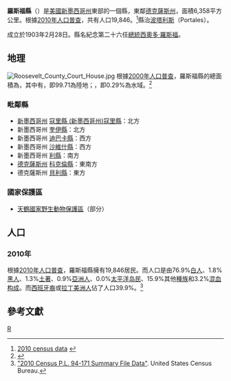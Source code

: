 {{Otheruses|羅斯福|subject=美國新墨西哥州的一個縣|other=同名或類似名的其它條目描述}}
{{Infobox U.S. County|
 county  = 羅斯福縣|
 state = 新墨西哥州 |
 en county  = Roosevelt County|
 en state = New Mexico |
 seal = Roosevelt County NM seal.png |
 map = Map of New Mexico highlighting Roosevelt County.svg |
 map size = 200|
 founded =  1903年2月28日|
 seat = [[波塔利斯|波塔利斯]] | 
 largest city = [[波塔利斯|波塔利斯]] |
| area            = {{convert|2455|sqmi|km2}}|
| area land       = {{convert|2447|sqmi}} |
| area water      ={{convert|7.22 |sqmi}} |
 area percentage = 0.29% |
 census yr = 2010|
 pop = 19,846 |
 density =3|
 web = www.rooseveltcounty.com |
 ex image =|
 ex image cap = 
|}}
'''羅斯福縣'''（{{lang en|Roosevelt County}}）是[[美國|美國]][[新墨西哥州|新墨西哥州]]東部的一個縣，東鄰[[德克薩斯州|德克薩斯州]]，面積6,358平方公里。根據[[美國2010年人口普查|2010年人口普查]]，共有人口19,846。<ref>[http://2010.census.gov/2010census/data/ 2010 census data] {{webarchive|url=https://web.archive.org/web/20110706203009/http://2010.census.gov/2010census/data/ |date=2011-07-06 }}</ref>縣治[[波塔利斯|波塔利斯]]（Portales）。{{GR|6}}

成立於1903年2月28日。縣名紀念第二十六任[[美國總統|總統]][[西奧多·羅斯福|西奧多·羅斯福]]。

==地理==
[[File:Roosevelt_County_Court_House.jpg|left]]
根據[[2000年美国人口普查|2000年人口普查]]，羅斯福縣的總面積為{{convert|2,455|sqmi}}，其中有{{convert|2,447|sqmi}}，即99.71為陸地；{{convert|7.22|sqmi}}，即0.29%為水域。<ref>{{cite web
  |url=http://www.census.gov/tiger/tms/gazetteer/county2k.txt
  |title=Census 2000 U.S. Gazetteer Files: Counties
  |publisher=United States Census
  |accessdate=2011-02-13
  |archive-url=https://www.webcitation.org/68EB8WXmf?url=http://www.census.gov/tiger/tms/gazetteer/county2k.txt
  |archive-date=2012-06-06
  |dead-url=yes
  }}</ref>

===毗鄰縣===
* [[新墨西哥州|新墨西哥州]] [[寇里縣_(新墨西哥州)寇里縣|寇里縣 (新墨西哥州)寇里縣]]：北方
* 新墨西哥州 [[奎伊縣_(新墨西哥州)|奎伊縣]]：北方
* 新墨西哥州 [[迪巴卡縣|迪巴卡縣]]：西方
* 新墨西哥州 [[沙維什縣|沙維什縣]]：西方
* 新墨西哥州 [[利縣_(新墨西哥州)|利縣]]：南方
* [[德克薩斯州|德克薩斯州]] [[科克倫縣_(德克薩斯州)|科克倫縣]]：東南方
* 德克薩斯州 [[貝利縣_(德克薩斯州)|貝利縣]]：東方

===國家保護區===
*[[天鶴國家野生動物保護區|天鶴國家野生動物保護區]]（部分）

==人口==
{{USCensusPop
|1910= 12064
|1920= 6548
|1930= 11109
|1940= 14549
|1950= 16409
|1960= 16198
|1970= 16479
|1980= 15695
|1990= 16702
|2000= 18018
|2010= 19846
| footnote=<ref>{{cite web|url=http://www.census.gov/population/www/censusdata/cencounts/files/ca190090.txt|title=1900-1990 census data|publisher=United States Census Bureau|accessdate=2013-05-06}}</ref><ref>{{cite web|url=http://factfinder2.census.gov |title=American FactFinder |publisher=Factfinder2.census.gov |date= |accessdate=2013-02-16}}</ref><ref>{{cite web|url=http://mapserver.lib.virginia.edu/ |title=University of Virginia Library |publisher=Mapserver.lib.virginia.edu |date= |accessdate=2013-02-16}}</ref>
|}}

===2010年===
根據[[2010年美國人口普查|2010年人口普查]]，羅斯福縣擁有19,846居民。而人口是由76.9%[[歐裔美國人|白人]]、1.8%[[非裔美國人|黑人]]、1.3%[[美國土著|土著]]、0.9%[[亞裔美國人|亞洲人]]、0.0%[[太平洋岛民|太平洋岛民]]、15.9%其他[[種族|種族]]和3.2%[[混血|混血]][[种族构成|构成]]。而[[西班牙裔美国人|西班牙裔]]或[[拉丁美洲人|拉丁美洲人]]佔了人口39.9%。<ref>[http://www2.census.gov/census_2010/01-Redistricting_File--PL_94-171/California/ "2010 Census P.L. 94-171 Summary File Data"]. United States Census Bureau.</ref>

==參考文獻==
{{reflist|2}}

[[Category:新墨西哥州行政区划|R]]